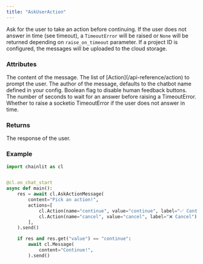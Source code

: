 ```yaml
---
title: "AskUserAction"
---
```


Ask for the user to take an action before continuing.
If the user does not answer in time (see timeout), a `TimeoutError` will be raised or `None` will be returned depending on `raise_on_timeout` parameter.
If a project ID is configured, the messages will be uploaded to the cloud storage.

### Attributes

<ParamField path="content" type="str">
  The content of the message.
</ParamField>
<ParamField path="actions" type="List[Action]">
  The list of [Action](/api-reference/action) to prompt the user.
</ParamField>
<ParamField path="author" type="str" optional>
  The author of the message, defaults to the chatbot name defined in your
  config.
</ParamField>
<ParamField path="disable_human_feedback" type="bool" optional default="False">
  Boolean flag to disable human feedback buttons.
</ParamField>
<ParamField path="timeout" type="int" optional default={90}>
  The number of seconds to wait for an answer before raising a TimeoutError.
</ParamField>
<ParamField path="raise_on_timeout" type="bool" optional default="False">
  Whether to raise a socketio TimeoutError if the user does not answer in time.
</ParamField>

### Returns

<ResponseField name="response" type="AskActionResponse | None" required>
  The response of the user.
</ResponseField>

### Example

```python
import chainlit as cl


@cl.on_chat_start
async def main():
    res = await cl.AskActionMessage(
        content="Pick an action!",
        actions=[
            cl.Action(name="continue", value="continue", label="✅ Continue"),
            cl.Action(name="cancel", value="cancel", label="❌ Cancel"),
        ],
    ).send()

    if res and res.get("value") == "continue":
        await cl.Message(
            content="Continue!",
        ).send()
```
